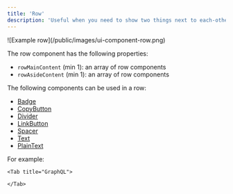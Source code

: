 ```yaml
---
title: 'Row'
description: 'Useful when you need to show two things next to each-other.'
---
```


<Frame>![Example row](/public/images/ui-component-row.png)</Frame>

The row component has the following properties:

- `rowMainContent` (min 1): an array of row components
- `rowAsideContent` (min 1): an array of row components

The following components can be used in a row:

- [Badge](/ui-components/badge)
- [CopyButton](/ui-components/copy-button)
- [Divider](/ui-components/divider)
- [LinkButton](/ui-components/link-button)
- [Spacer](/ui-components/spacer)
- [Text](/ui-components/text)
- [PlainText](/ui-components/plain-text)

For example:

<Tabs>
    <Tab title="Typescript SDK">
<Snippet file="typescript-sdk/ui-row.mdx" />
    </Tab>

    <Tab title="GraphQL">

<Snippet file="graphql/ui-row.mdx" />

    </Tab>

</Tabs>

